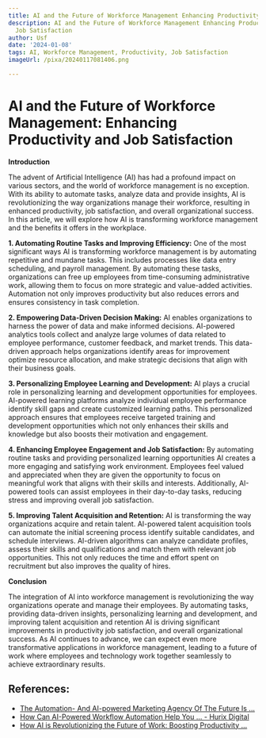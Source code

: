 ```yaml
---
title: AI and the Future of Workforce Management Enhancing Productivity and Job Satisfaction
description: AI and the Future of Workforce Management Enhancing Productivity and
  Job Satisfaction
author: Usf
date: '2024-01-08'
tags: AI, Workforce Management, Productivity, Job Satisfaction
imageUrl: /pixa/20240117081406.png

---
```

# AI  and the Future of  Workforce Management:  Enhancing Productivity and Job Satisfaction

**Introduction**

The advent of Artificial Intelligence (AI) has had a profound impact on various sectors,  and the world of workforce management is no exception.  With  its ability  to automate tasks, analyze data and provide insights, AI is revolutionizing  the  way organizations manage  their workforce, resulting in enhanced productivity, job satisfaction, and overall organizational success. In this article, we  will explore how AI is transforming workforce management and the benefits it offers in the workplace.

**1. Automating Routine Tasks and Improving Efficiency:**
One of the most significant ways AI  is transforming workforce management is by automating repetitive and mundane tasks. This includes processes like data entry scheduling, and payroll  management. By automating these tasks, organizations can free up employees from time-consuming  administrative work, allowing them  to focus on more strategic and  value-added activities. Automation not only improves productivity but also reduces errors and ensures consistency in  task completion.

**2. Empowering  Data-Driven Decision Making:**
AI enables  organizations to harness the power of  data and  make informed decisions. AI-powered  analytics tools collect and analyze large volumes of data related to employee performance, customer feedback, and market  trends. This data-driven approach helps organizations identify  areas for improvement  optimize resource allocation, and make strategic decisions that align with their business goals.

**3. Personalizing  Employee Learning and  Development:**
AI plays a crucial role in personalizing learning and development  opportunities for employees. AI-powered learning platforms analyze individual employee performance identify skill gaps and create customized learning paths. This personalized approach ensures that employees receive targeted training and development opportunities which not only enhances their skills and knowledge but also boosts  their motivation  and engagement.

**4. Enhancing Employee Engagement and Job Satisfaction:**
By automating routine tasks and providing personalized learning  opportunities AI creates a more engaging and  satisfying work environment. Employees feel  valued and appreciated when they are given the opportunity to focus on meaningful work that aligns with their skills and interests. Additionally, AI-powered tools can assist employees in their  day-to-day tasks, reducing stress  and improving overall job satisfaction.

**5. Improving Talent Acquisition and Retention:**
AI is transforming  the way organizations acquire and  retain talent. AI-powered talent acquisition tools can  automate the  initial screening process identify suitable candidates, and schedule interviews. AI-driven algorithms can analyze candidate profiles, assess their skills  and qualifications and match them with relevant job opportunities. This not only reduces the time and effort spent on recruitment but also improves the quality of hires.

**Conclusion**

The integration of AI into workforce management is revolutionizing the way organizations  operate and manage their employees. By automating  tasks,  providing data-driven insights, personalizing learning and development,  and improving talent acquisition and retention AI is driving significant improvements in productivity job satisfaction, and overall organizational success.  As AI continues to advance, we can expect even more transformative applications in  workforce  management, leading to a future of work where employees and technology work together seamlessly to achieve extraordinary results.

## References:
- [The Automation- And AI-powered Marketing Agency Of The Future Is ...](https://www.thedrum.com/opinion/2023/12/12/the-automation-and-ai-powered-marketing-agency-the-future-already-here)
- [How Can AI-Powered Workflow Automation Help You ... - Hurix Digital](https://www.hurix.com/revolutionizing-efficiency-the-impact-of-ai-powered-workflow-automation-on-business-processes/)
- [How AI is Revolutionizing the Future of Work: Boosting Productivity ...](https://www.linkedin.com/pulse/how-ai-revolutionizing-future-work-boosting-productivity-transforming)
